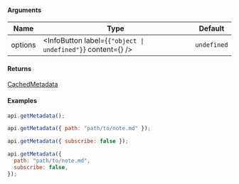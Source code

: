 
#### Arguments

| Name    | Type                                                                              | Default     |
| ------- | --------------------------------------------------------------------------------- | ----------- |
| options | <InfoButton label={<code>{"object \| undefined"}</code>} content={<Options />} /> | `undefined` |

#### Returns

[CachedMetadata](https://docs.obsidian.md/Reference/TypeScript+API/CachedMetadata)

#### Examples

```js
api.getMetadata();

api.getMetadata({ path: "path/to/note.md" });

api.getMetadata({ subscribe: false });

api.getMetadata({
  path: "path/to/note.md",
  subscribe: false,
});
```

